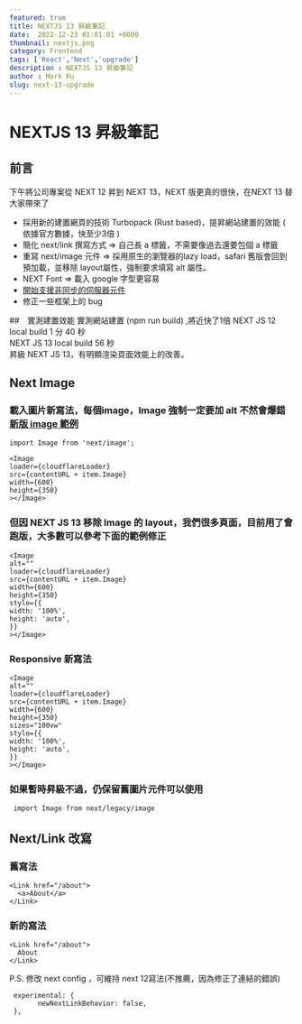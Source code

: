 ```yaml
---
featured: true
title: NEXTJS 13 昇級筆記
date:  2022-12-23 01:01:01 +0800
thumbnail: nextjs.png
category: Frontend
tags: ['React','Next','upgrade']
description : NEXTJS 13 昇級筆記
author : Mark Ku
slug: next-13-upgrade
---
```


# NEXTJS 13 昇級筆記
## 前言
下午將公司專案從 NEXT 12 昇到 NEXT 13，NEXT 版更真的很快，在NEXT 13 替大家帶來了
* 採用新的建置網頁的技術 Turbopack (Rust based)，提昇網站建置的效能 ( 依據官方數據，快至少3倍 )
* 簡化 next/link 撰寫方式 => 自己長 a 標籤，不需要像過去還要包個 a 標籤
* 重寫 next/image 元件 => 採用原生的瀏覽器的lazy load，safari 舊版會回到預加載，並移除 layout屬性，強制要求填寫  alt 屬性。
* NEXT Font => 載入 google 字型更容易
* [開始支援非同步的伺服器元件](https://zhuanlan.zhihu.com/p/579068537)
* 修正一些框架上的 bug

##　實測建置效能
實測網站建置 (npm run build) ,將近快了1倍
NEXT JS 12 local build 1 分 40 秒  
NEXT JS 13 local build 56 秒  
昇級 NEXT JS 13，有明顯渲染頁面效能上的改善。

## Next Image
### 載入圖片新寫法，每個image，Image 強制一定要加 alt 不然會爆錯  [新版 image 範例](https://github.com/vercel/next.js/tree/canary/examples/image-component/pages)
```
import Image from 'next/image';

<Image
loader={cloudflareLoader}
src={contentURL + item.Image}
width={600}
height={350}
></Image>
```
### 但因 NEXT JS 13 移除 Image 的 layout，我們很多頁面，目前用了會跑版，大多數可以參考下面的範例修正
```
<Image
alt=""
loader={cloudflareLoader}
src={contentURL + item.Image}
width={600}
height={350}
style={{
width: '100%',
height: 'auto',
}}
></Image>
```
### Responsive 新寫法
```
<Image
alt=""
loader={cloudflareLoader}
src={contentURL + item.Image}
width={600}
height={350}
sizes="100vw"
style={{
width: '100%',
height: 'auto',
}}
></Image>
``` 
### 如果暫時昇級不過，仍保留舊圖片元件可以使用
```
 import Image from next/legacy/image
 ```
##  Next/Link 改寫

### 舊寫法
```
<Link href="/about">
  <a>About</a>
</Link>
```

### 新的寫法 
```
<Link href="/about">
  About
</Link>
```
P.S. 修改 next config ，可維持 next 12寫法(不推薦，因為修正了連結的錯誤)

```
 experimental: {
       newNextLinkBehavior: false,
 },
```
